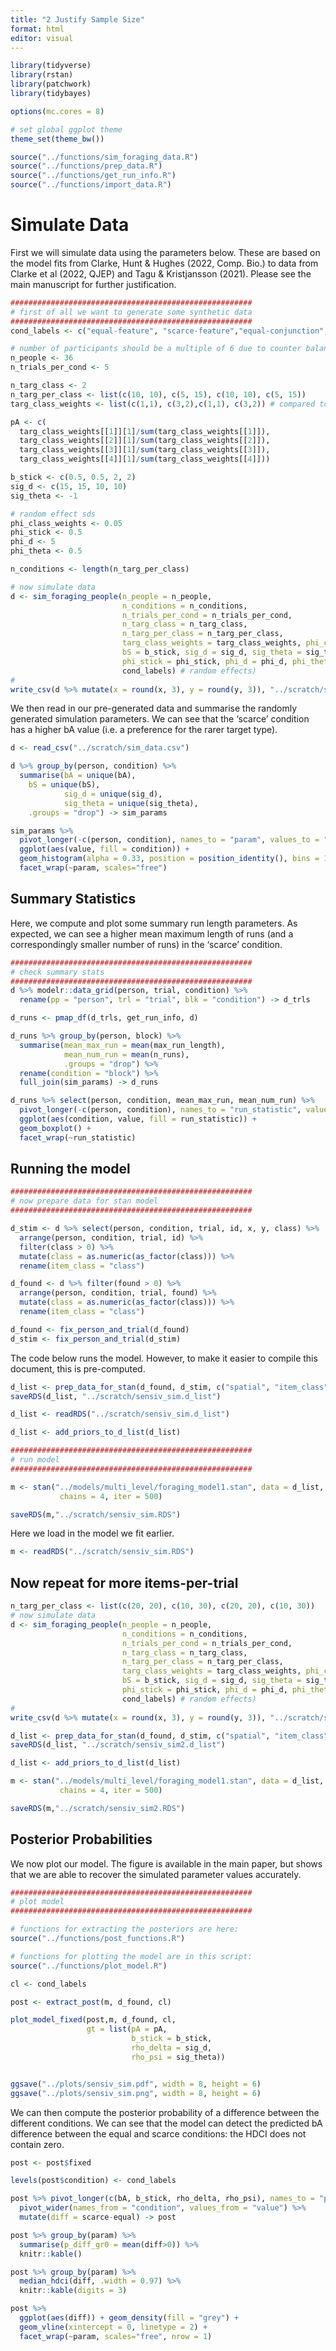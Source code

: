 ```yaml
---
title: "2 Justify Sample Size"
format: html
editor: visual
---
```


```r
library(tidyverse)
library(rstan)
library(patchwork)
library(tidybayes)

options(mc.cores = 8)

# set global ggplot theme
theme_set(theme_bw())

source("../functions/sim_foraging_data.R")
source("../functions/prep_data.R")
source("../functions/get_run_info.R")
source("../functions/import_data.R")
```

# Simulate Data

First we will simulate data using the parameters below. These are based on the model fits from Clarke, Hunt & Hughes (2022, Comp. Bio.) to data from Clarke et al (2022, QJEP) and Tagu & Kristjansson (2021). Please see the main manuscript for further justification.

```r
######################################################
# first of all we want to generate some synthetic data
######################################################
cond_labels <- c("equal-feature", "scarce-feature","equal-conjunction", "scarce-conjunction" )

# number of participants should be a multiple of 6 due to counter balancing
n_people <- 36
n_trials_per_cond <- 5

n_targ_class <- 2
n_targ_per_class <- list(c(10, 10), c(5, 15), c(10, 10), c(5, 15))
targ_class_weights <- list(c(1,1), c(3,2),c(1,1), c(3,2)) # compared to approx 3:1 (75%) in Tagu & Kristjansson (2021)

pA <- c(
  targ_class_weights[[1]][1]/sum(targ_class_weights[[1]]), 
  targ_class_weights[[2]][1]/sum(targ_class_weights[[2]]),
  targ_class_weights[[3]][1]/sum(targ_class_weights[[3]]),
  targ_class_weights[[4]][1]/sum(targ_class_weights[[4]]))

b_stick <- c(0.5, 0.5, 2, 2)
sig_d <- c(15, 15, 10, 10)
sig_theta <- -1

# random effect sds
phi_class_weights <- 0.05
phi_stick <- 0.5
phi_d <- 5
phi_theta <- 0.5

n_conditions <- length(n_targ_per_class)
```

```r
# now simulate data
d <- sim_foraging_people(n_people = n_people,
                         n_conditions = n_conditions,
                         n_trials_per_cond = n_trials_per_cond,
                         n_targ_class = n_targ_class,
                         n_targ_per_class = n_targ_per_class,
                         targ_class_weights = targ_class_weights, phi_class_weights = phi_class_weights,
                         bS = b_stick, sig_d = sig_d, sig_theta = sig_theta, # fixed effects
                         phi_stick = phi_stick, phi_d = phi_d, phi_theta = phi_theta,
                         cond_labels) # random effects)
# 
write_csv(d %>% mutate(x = round(x, 3), y = round(y, 3)), "../scratch/sim_data.csv")
```

We then read in our pre-generated data and summarise the randomly generated simulation parameters. We can see that the 'scarce' condition has a higher bA value (i.e. a preference for the rarer target type).

```r
d <- read_csv("../scratch/sim_data.csv")

d %>% group_by(person, condition) %>%
  summarise(bA = unique(bA),
    bS = unique(bS),
            sig_d = unique(sig_d),
            sig_theta = unique(sig_theta),
    .groups = "drop") -> sim_params

sim_params %>% 
  pivot_longer(-c(person, condition), names_to = "param", values_to = "value") %>%
  ggplot(aes(value, fill = condition)) + 
  geom_histogram(alpha = 0.33, position = position_identity(), bins = 12) + 
  facet_wrap(~param, scales="free")
```

## Summary Statistics

Here, we compute and plot some summary run length parameters. As expected, we can see a higher mean maximum length of runs (and a correspondingly smaller number of runs) in the 'scarce' condition.

```r
######################################################
# check summary stats
######################################################
d %>% modelr::data_grid(person, trial, condition) %>% 
  rename(pp = "person", trl = "trial", blk = "condition") -> d_trls

d_runs <- pmap_df(d_trls, get_run_info, d)

d_runs %>% group_by(person, block) %>%
  summarise(mean_max_run = mean(max_run_length),
            mean_num_run = mean(n_runs),
            .groups = "drop") %>%
  rename(condition = "block") %>%
  full_join(sim_params) -> d_runs

d_runs %>% select(person, condition, mean_max_run, mean_num_run) %>%
  pivot_longer(-c(person, condition), names_to = "run_statistic", values_to = "value") %>%
  ggplot(aes(condition, value, fill = run_statistic)) + 
  geom_boxplot() +
  facet_wrap(~run_statistic)
```

## Running the model

```r
######################################################
# now prepare data for stan model
######################################################

d_stim <- d %>% select(person, condition, trial, id, x, y, class) %>%
  arrange(person, condition, trial, id) %>%
  filter(class > 0) %>%
  mutate(class = as.numeric(as_factor(class))) %>%
  rename(item_class = "class")

d_found <- d %>% filter(found > 0) %>% 
  arrange(person, condition, trial, found) %>%
  mutate(class = as.numeric(as_factor(class))) %>%
  rename(item_class = "class")

d_found <- fix_person_and_trial(d_found)
d_stim <- fix_person_and_trial(d_stim)

```

The code below runs the model. However, to make it easier to compile this document, this is pre-computed.

```r
d_list <- prep_data_for_stan(d_found, d_stim, c("spatial", "item_class"))
saveRDS(d_list, "../scratch/sensiv_sim.d_list")
```

```r
d_list <- readRDS("../scratch/sensiv_sim.d_list")

d_list <- add_priors_to_d_list(d_list)

######################################################
# run model
######################################################

m <- stan("../models/multi_level/foraging_model1.stan", data = d_list, 
           chains = 4, iter = 500)

saveRDS(m,"../scratch/sensiv_sim.RDS")
```

Here we load in the model we fit earlier.

```r
m <- readRDS("../scratch/sensiv_sim.RDS")
```


## Now repeat for more items-per-trial


```r
n_targ_per_class <- list(c(20, 20), c(10, 30), c(20, 20), c(10, 30))
# now simulate data
d <- sim_foraging_people(n_people = n_people,
                         n_conditions = n_conditions,
                         n_trials_per_cond = n_trials_per_cond,
                         n_targ_class = n_targ_class,
                         n_targ_per_class = n_targ_per_class,
                         targ_class_weights = targ_class_weights, phi_class_weights = phi_class_weights,
                         bS = b_stick, sig_d = sig_d, sig_theta = sig_theta, # fixed effects
                         phi_stick = phi_stick, phi_d = phi_d, phi_theta = phi_theta,
                         cond_labels) # random effects)
# 
write_csv(d %>% mutate(x = round(x, 3), y = round(y, 3)), "../scratch/sim_data2.csv")

d_list <- prep_data_for_stan(d_found, d_stim, c("spatial", "item_class"))
saveRDS(d_list, "../scratch/sensiv_sim2.d_list")

d_list <- add_priors_to_d_list(d_list)

m <- stan("../models/multi_level/foraging_model1.stan", data = d_list, 
           chains = 4, iter = 500)

saveRDS(m,"../scratch/sensiv_sim2.RDS")
```


## Posterior Probabilities

We now plot our model. The figure is available in the main paper, but shows that we are able to recover the simulated parameter values accurately.

```r
######################################################
# plot model
######################################################

# functions for extracting the posteriors are here:
source("../functions/post_functions.R")

# functions for plotting the model are in this script: 
source("../functions/plot_model.R")

cl <- cond_labels

post <- extract_post(m, d_found, cl)

plot_model_fixed(post,m, d_found, cl,                  
                 gt = list(pA = pA, 
                           b_stick = b_stick, 
                           rho_delta = sig_d,
                           rho_psi = sig_theta))


ggsave("../plots/sensiv_sim.pdf", width = 8, height = 6)
ggsave("../plots/sensiv_sim.png", width = 8, height = 6)
```

We can then compute the posterior probability of a difference between the different conditions. We can see that the model can detect the predicted bA difference between the equal and scarce conditions: the HDCI does not contain zero.

```r

post <- post$fixed

levels(post$condition) <- cond_labels 

post %>% pivot_longer(c(bA, b_stick, rho_delta, rho_psi), names_to = "param") %>%
  pivot_wider(names_from = "condition", values_from = "value") %>%
  mutate(diff = scarce-equal) -> post

post %>% group_by(param) %>%
  summarise(p_diff_gr0 = mean(diff>0)) %>%
  knitr::kable()

post %>% group_by(param) %>%
  median_hdci(diff, .width = 0.97) %>%
  knitr::kable(digits = 3)

post %>%
  ggplot(aes(diff)) + geom_density(fill = "grey") + 
  geom_vline(xintercept = 0, linetype = 2) + 
  facet_wrap(~param, scales="free", nrow = 1)
```
